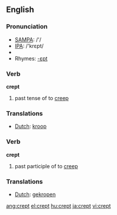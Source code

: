 ==English==

=== Pronunciation ===
*[[w:SAMPA|SAMPA]]: /'/
*[[w:IPA|IPA]]: /'krεpt/
*{{audio|en-us-crept.ogg|Audio (US)}}
*Rhymes: [[Rhymes:English:-ɛpt|-ɛpt]]

=== Verb ===

'''crept'''

# past tense of to [[creep]]

=== Translations ===
*[[Dutch]]: [[kroop]]

=== Verb ===

'''crept'''

# past participle of to [[creep]]

=== Translations ===
*[[Dutch]]: [[gekropen]]

[[ang:crept]]
[[el:crept]]
[[hu:crept]]
[[ja:crept]]
[[vi:crept]]